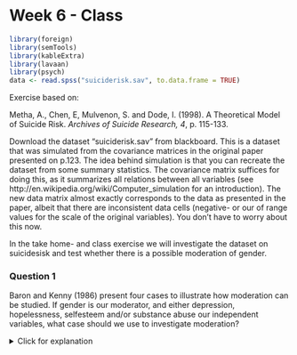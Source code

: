 # Week 6 - Class

```r
library(foreign)
library(semTools)
library(kableExtra)
library(lavaan)
library(psych)
data <- read.spss("suiciderisk.sav", to.data.frame = TRUE)
```

Exercise based on: 

Metha, A., Chen, E, Mulvenon, S. and Dode, I. (1998). A Theoretical Model of Suicide Risk. *Archives of Suicide Research, 4*, p.  115-133.

Download the dataset “suiciderisk.sav” from blackboard. This is a dataset that was simulated from the covariance matrices in the original paper presented on p.123. The idea behind simulation is that you can recreate the dataset from some summary statistics. The covariance matrix suffices for doing this, as it summarizes all relations between all variables (see http://en.wikipedia.org/wiki/Computer_simulation for an introduction).
The new data matrix almost exactly corresponds to the data as presented in the paper, albeit that there are inconsistent data cells (negative- or our of range values for the scale of the original variables). You don’t have to worry about this now.

In the take home- and class exercise we will investigate the dataset on suicidesisk and test whether there is a possible moderation of gender.

### Question 1

Baron and Kenny (1986) present four cases to illustrate how moderation can be studied. If gender is our moderator, and either depression, hopelessness, selfesteem and/or substance abuse our independent variables, what case should we use to investigate moderation?

<details>
  <summary>Click for explanation</summary>
Case 2: dichotomous moderator, continuous independent variables
\details

### Question 2

First, run bivariate correlations of all continuous independent variables with suicide risk. Do you think it is useful to investigate these predictors? What if one one the correlations is non-significant. Is it then still useful to study moderation?

*Note: You can obtain correlations using* `cor()` *or* `psych::corr.test()`

<details>
  <summary>Click for explanation</summary>
A basic correlation matrix for the first 5 variables:

```r
cor(data[, 1:5])
```

A correlation table with p-values can be obtained using the `psych::corr.test()` function:

```r
library(psych)
corr.test(data[, 1:5])
```
Yes, correlations are similar to those in paper, and are all significant. Even when correlations are n.s., it is still useful to investigate moderation: there might be a suppression effect
\details
 
### Question 3

Examine the relationships between suicide risk and the four continuous predictors visually. What do you think about the relations?

<details>
  <summary>Click for explanation</summary>

#### A psych solution

The package `psych' contains a function to help us visually check assumptions, such as linearity:

```r
pairs.panels(data[, 1:5], 
             density = TRUE, # show density plots
             ellipses = TRUE # show correlation ellipses
             )
```

#### Ggplot to build plots

In this case, psych is easier. But generally, we can make any plot we want using `ggplot2`. In ggplot, we add one plot element at a time. Here is an example for one variable:

```r
library(ggplot2)
ggplot(data, aes(x = subabuse, y = suirisk)) +
  geom_point() +  # Add scatter
  geom_smooth() + # Add smooth trend
  theme_bw()      # Add black/white theme
```

You could also add a linear trend line:

```r
ggplot(data, aes(x = subabuse, y = suirisk)) +
  geom_point() +  # Add scatter
  geom_smooth() + # Add smooth trend
  theme_bw() +    # Add black/white theme
  # Add linear trend line (without confidence bound and red in color)
  geom_smooth(method = "lm", color = "red", se = FALSE)
```

This seems linear; you can check the other variables!
\details
 	 
### Question 4

Build the scatterplots again, but now map participants' gender to the colour of the dots and smooth line. Do your conclusions differ from question 3?

<details>
  <summary>Click for explanation</summary>

#### A psych solution

Again, `psych` has a standard solution for this situation:

```r
pairs.panels(data[, 1:5], bg = c("red", "blue")[data$gender], pch = 21)
```        

In ggplot, we can make the plots more detailed. We can map gender to the color of the dots and smooth line using `aes(colour = gender)`:

```r
ggplot(data, aes(x = subabuse, y = suirisk, colour = gender)) +
  geom_point() +  # Add scatter
  geom_smooth() + # Add smooth trend
  theme_bw()      # Add black/white theme
```

This seems linear; you can check the other variables! There are also some differences by gender, in range and steepness.
\details


### Question 5

Baron and Kenny (1986) note the correlational method (as we just used) has two serious deficiencies. We can investigate only one of them. Which? Please investigate whether this potential problem exists for the moderator gender.

*Note: Use* `psych::describeBy()` *or* `car::leveneTest`

<details>
  <summary>Click for explanation</summary>

The variances might not be equal for all levels of gender. We can do a preliminary investigation using `describeBy`; a version of the `describe` that splits the data by group.

```r
library(psych)
describeBy(data[, 1:5], group = data$gender)
```
```r
library(psych)
print(describeBy(data[, 1:5], group = data$gender))
```

The variances turn out to be roughly the same for most variables, but there is a large difference in the variance of nartotic substance use. Let's apply Levene's test, which lives in the `car` package:

```r
library(car)
leveneTest(y = data$subabuse, group = data$gender)
```

If we want a Levene's test for all five continuous variables, it can be helpful to **apply** the function to the 5 columns of data. The function `lapply()` applies a second function (`leveneTest()`) to every element of a list; in this case - the five columns. The argument `group` stays the same for each variable:

```r
lapply(data[1:5], leveneTest, group = data$gender)
```
\details

### Question 6

Baron and Kenny also state how this problem might be resolved by looking at regression coefficients. Run a multiple regression model, with suicide risk as dependent variable, and all 4 independent variables as predictors. Run this model separately for both genders. Do you find any differences in the regression coefficients? (unstandardized)

<details>
  <summary>Click for explanation</summary>
```r
 # In the lm() function, ~ . means: use all predictors
summary(lm(suirisk ~ ., data = data[data$gender == "females", 1:5]))
summary(lm(suirisk ~ ., data = data[data$gender == "males", 1:5]))
```
A small difference for substance use (.12 males, .06 females) and depression (.05 females, .115 males)? Other than that, they are similar.

\details

### Question 7

What do you think, does it make sense to study the moderating role of gender in a model that explains suicide risk?

<details>
  <summary>Click for explanation</summary>
Yes, all assumptions hold, so fine to do it.
\details

### Question 8

One way to study moderation (and this is something you might have done in an earlier statistics course), is to compute interaction terms of the moderator variable with the independent variables. R does this automatically, if you use the multiplication symbol `*` in your regression equation. 

Run a hierarchical regression analysis: Build two regression models, and include all independent variables and gender in the first model, and add the interaction terms in the second model. Then, compare the fit of the two models using `anova()` Do you find that the interaction variables explain part of the variance in suicide risk over and above that of the independent variables?


<details>
  <summary>Click for explanation</summary>
```r
reg_1 <- lm(suirisk ~ ., data)
summary(reg_1)
reg_2 <- lm(suirisk ~ gender * subabuse + gender * hopeless + gender * selfesteem + gender * depression, data)
summary(reg_2)

anova(reg_1, reg_2)
```
R2 goes from .20 to .22, so small difference. This difference is significant. The only significant interaction effect is gendermales:depression.

\details

### Question 9

Build a basic regression model in lavaan, see the figure below. You have built this model before. Compare your lavaan results to your earlier findings. What do you conclude?

![](week6home1.png)

<details>
  <summary>Click for explanation</summary>
  
```r
library(lavaan)
model <- "suirisk ~ subabuse + hopeless + selfesteem + depression + gender"
fit <- sem(model, data)
summary(fit)

library(semPlot)
semPaths(fit, whatLabels = "est", rotation = 2)
```

Same results, except for a small difference in the standard errors, that results from the fact we use Ordinary Least Squares (OLS)-estimation in R and Maximum Likelihood (ML) in lavaan. Apart from that, we can also estimate the correlations/covariances between the independent variables in lavaan, that we cannot estimate in R.
\details 

### Question 10

Do you have any idea why we find a Chi-square value of exactly 0.0?

<details>
  <summary>Click for explanation</summary>
There are no degrees of freedom (the model is identical to the saturated model) left. This means we want to estimate as many paths as there are sample moments. So, all covariances between variables are accounted for in the model, and there is no room for any deviation between our “model” and the data.
\details

### Question 11

Mehta et al (1998) state that the theory of suicide risk is more complicated than we so far modeled using regression models. The effects of self-esteem and depression are mediated through hopelessness, while depression also explains self-esteem. On page 117-118 they summarize their expectations about the effects in 6 hypotheses (H1 and H2a-e). Build a mediation model in lavaan based on these hypotheses. Leave gender out of the model for now. 

Run the model, and see whether the model fits by looking at the Chi-square(df), it’s p-value, CFI and RMSEA. In case your model does not fit, can you make it fit the data by making an alteration to the model? Note that your Chi-square values might differ slightly from those presented by Mehta et al (1998), because of data simulation procedures.

<details>
  <summary>Click for explanation</summary>
The model fits when a covariance is added between substance use and depression (see figure 1 in the article). Then, Chi-square(3) =9.4, p=.025 CFI=.992, RMSEA=.064. This is probably what Mehta et al. (1998) did as well, without showing us.
  
```r
model <- "
suirisk ~ hopeless + depression + subabuse
hopeless ~ depression + selfesteem
selfesteem ~ depression
subabuse ~~ depression
"

fit <- sem(model, data)
summary(fit, fit.measures = TRUE)
semPaths(fit, whatLabels = "est", rotation = 2)
```
\details
